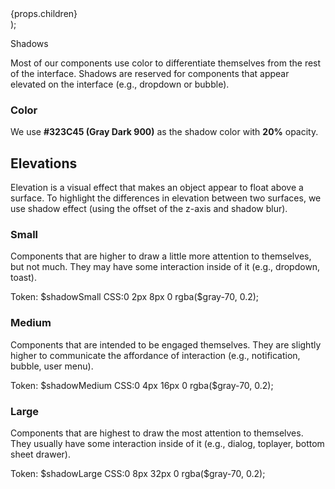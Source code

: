 
  <div
    style={{
      display: 'flex',
      alignItems: 'center',
      justifyContent: 'space-between',
      marginBottom: '50px',
    }}
  >
    {props.children}
  </div>
);

<Meta title="Foundation ✨/Shadows" />

<ComponentTop type="foundation">Shadows</ComponentTop>

Most of our components use color to differentiate themselves from the rest of the interface. Shadows are reserved for components that appear elevated on the interface (e.g., dropdown or bubble).

### Color

We use <b>#323C45 (Gray Dark 900)</b> as the shadow color with <b>20%</b> opacity.

## Elevations

Elevation is a visual effect that makes an object appear to float above a surface. To highlight the differences in elevation between two surfaces, we use shadow effect (using the offset of the z-axis and shadow blur).

### Small

Components that are higher to draw a little more attention to themselves, but not much. They may have some interaction inside of it (e.g., dropdown, toast).

<Row>
  <Text size="small">
    <Text weight="bold">Token:</Text>
    $shadowSmall
  </Text>
  <Text size="small">
    <Text weight="bold">CSS:</Text>0 2px 8px 0 rgba($gray-70, 0.2);
  </Text>
  <Box className="sg-shadow" padding="xl" style={{width: 'auto'}} />
</Row>

### Medium

Components that are intended to be engaged themselves. They are slightly higher to communicate the affordance of interaction (e.g., notification, bubble, user menu).

<Row>
  <Text size="small">
    <Text weight="bold">Token:</Text>
    $shadowMedium
  </Text>
  <Text size="small">
    <Text weight="bold">CSS:</Text>0 4px 16px 0 rgba($gray-70, 0.2);
  </Text>
  <Box className="sg-shadow-medium" padding="xl" style={{width: 'auto'}} />
</Row>

### Large

Components that are highest to draw the most attention to themselves. They usually have some interaction inside of it (e.g., dialog, toplayer, bottom sheet drawer).

<Row>
  <Text size="small">
    <Text weight="bold">Token:</Text>
    $shadowLarge
  </Text>
  <Text size="small">
    <Text weight="bold">CSS:</Text>0 8px 32px 0 rgba($gray-70, 0.2);
  </Text>
  <Box className="sg-shadow-large" padding="xl" style={{width: 'auto'}} />
</Row>
